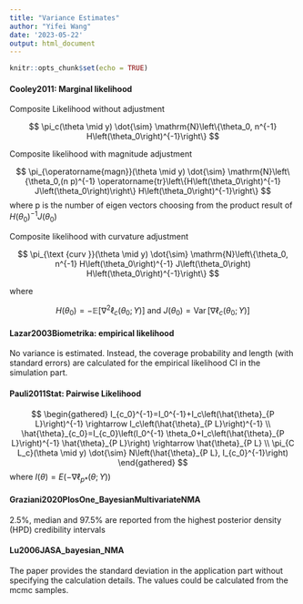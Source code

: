 ```yaml
---
title: "Variance Estimates"
author: "Yifei Wang"
date: '2023-05-22'
output: html_document
---
```


```r
knitr::opts_chunk$set(echo = TRUE)
```

#### Cooley2011: Marginal likelihood

Composite Likelihood without adjustment

$$
\pi_c(\theta \mid y) \dot{\sim} \mathrm{N}\left\{\theta_0, n^{-1} H\left(\theta_0\right)^{-1}\right\}
$$

Composite likelihood with magnitude adjustment

$$
\pi_{\operatorname{magn}}(\theta \mid y) \dot{\sim} \mathrm{N}\left\{\theta_0,(n p)^{-1} \operatorname{tr}\left\{H\left(\theta_0\right)^{-1} J\left(\theta_0\right)\right\} H\left(\theta_0\right)^{-1}\right\}
$$
where p is the number of eigen vectors choosing from the product result of $H\left(\theta_0\right)^{-1} J\left(\theta_0\right)$

Composite likelihood with curvature adjustment

$$
\pi_{\text {curv }}(\theta \mid y) \dot{\sim} \mathrm{N}\left\{\theta_0, n^{-1} H\left(\theta_0\right)^{-1} J\left(\theta_0\right) H\left(\theta_0\right)^{-1}\right\}
$$

where

$$
H\left(\theta_0\right)=-\mathbb{E}\left[\nabla^2 \ell_c\left(\theta_0 ; Y\right)\right] \text { and } J\left(\theta_0\right)=\operatorname{Var}\left[\nabla \ell_c\left(\theta_0 ; Y\right)\right]
$$

#### Lazar2003Biometrika: empirical likelihood

No variance is estimated. Instead, the coverage probability and length (with standard errors) are calculated for the empirical likelihood CI in the simulation part.

#### Pauli2011Stat: Pairwise Likelihood

$$
\begin{gathered}
I_{c_0}^{-1}=I_0^{-1}+I_c\left(\hat{\theta}_{P L}\right)^{-1} \rightarrow I_c\left(\hat{\theta}_{P L}\right)^{-1} \\
\hat{\theta}_{c_0}=I_{c_0}\left(I_0^{-1} \theta_0+I_c\left(\hat{\theta}_{P L}\right)^{-1} \hat{\theta}_{P L}\right) \rightarrow \hat{\theta}_{P L} \\
\pi_{C L_c}(\theta \mid y) \dot{\sim} N\left(\hat{\theta}_{P L}, I_{c_0}^{-1}\right)
\end{gathered}
$$
where $I(\theta)=E\left(-\nabla \ell_{p *}(\theta ; Y)\right)$

#### Graziani2020PlosOne_BayesianMultivariateNMA

$2.5\%$, median and $97.5\%$ are reported from the highest posterior density (HPD) credibility intervals

#### Lu2006JASA_bayesian_NMA

The paper provides the standard deviation in the application part without specifying the calculation details. The values could be calculated from the mcmc samples.



